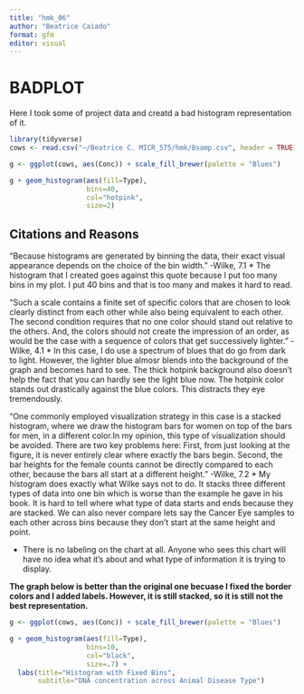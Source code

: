 ```yaml
---
title: "hmk_06"
author: "Beatrice Caiado"
format: gfm
editor: visual
---
```


# BADPLOT

Here I took some of project data and creatd a bad histogram representation of it. 

```r
library(tidyverse)
cows <- read.csv("~/Beatrice C. MICR_575/hmk/Bsamp.csv", header = TRUE)
```

```r
g <- ggplot(cows, aes(Conc)) + scale_fill_brewer(palette = "Blues")

g + geom_histogram(aes(fill=Type), 
                   bins=40, 
                   col="hotpink", 
                   size=2)
```

## Citations and Reasons

"Because histograms are generated by binning the data, their exact visual appearance depends on the choice of the bin width." -Wilke, 7.1
* The histogram that I created goes against this quote because I put too many bins in my plot. I put 40 bins and that is too many and makes it hard to read. 

"Such a scale contains a finite set of specific colors that are chosen to look clearly distinct from each other while also being equivalent to each other. The second condition requires that no one color should stand out relative to the others. And, the colors should not create the impression of an order, as would be the case with a sequence of colors that get successively lighter." -Wilke, 4.1
* In this case, I do use a spectrum of blues that do go from dark to light. However, the lighter blue almosr blends into the background of the graph and becomes hard to see. The thick hotpink background also doesn't help the fact that you can hardly see the light blue now. The hotpink color stands out drastically against the blue colors. This distracts they eye tremendously.

"One commonly employed visualization strategy in this case is a stacked histogram, where we draw the histogram bars for women on top of the bars for men, in a different color.In my opinion, this type of visualization should be avoided. There are two key problems here: First, from just looking at the figure, it is never entirely clear where exactly the bars begin. Second, the bar heights for the female counts cannot be directly compared to each other, because the bars all start at a different height." -Wilke, 7.2
* My histogram does exactly what Wilke says not to do. It stacks three different types of data into one bin which is worse than the example he gave in his book. It is hard to tell where what type of data starts and ends because they are stacked. We can also never compare lets say the Cancer Eye samples to each other across bins because they don't start at the same height and point. 

* There is no labeling on the chart at all. Anyone who sees this chart will have no idea what it's about and what type of information it is trying to display. 

**The graph below is better than the original one becuase I fixed the border colors and I added labels. However, it is still stacked, so it is still not the best representation.**
```r
g <- ggplot(cows, aes(Conc)) + scale_fill_brewer(palette = "Blues")

g + geom_histogram(aes(fill=Type), 
                   bins=10, 
                   col="black", 
                   size=.7) +  
  labs(title="Histogram with Fixed Bins", 
       subtitle="DNA concentration across Animal Disease Type")
```